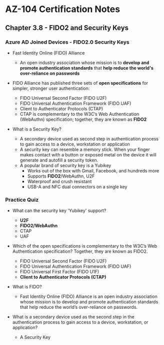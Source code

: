 # AZ-104 Certification Notes
## Chapter 3.8 - FIDO2 and Security Keys

### Azure AD Joined Devices - FIDO2.0 Security Keys
* Fast Identity Online (FIDO) Alliance
	* An open industry association whose mission is to **develop and promote authentication standards** that **help reduce the world's over-reliance on passwords**
* FIDO Alliance has published three sets of **open specifications** for simpler, stronger user authentication:
	* FIDO Universal Second Factor (FIDO U2F)
	- FIDO Universal Authentication Framework (FIDO UAF)
	- Client to Authenticator Protocols (CTAP)
	- CTAP is complementary to the W3C’s Web Authentication (WebAuthn) specification; together, they are known as **FIDO2**

* What is a Security Key?
	* A secondary device used as second step in authentication process to gain access to a device, workstation or application
	* A security key can resemble a memory stick. When your finger makes contact with a button or exposed metal on the device it will generate and autofill a security token.
	* A popular brand of security key is a Yubikey
		* Works out of the box with Gmail, Facebook, and hundreds more
		- Supports **FIDO2**/WebAuthn, U2F
		- Waterproof and crush resistant
		- USB-A and NFC dual connectors on a single key

### Practice Quiz
* What can the security key 'Yubikey' support?
	* **U2F**
	* **FIDO2/WebAuthn**
	* CTAP
	* UAF
* Which of the open specifications is complementary to the W3C’s Web Authentication specification? Together, they are known as FIDO2.
	* FIDO Universal Second Factor (FIDO U2F)
	* FIDO Universal Authentication Framework (FIDO UAF)
	* FIDO Universal First Factor (FIDO U1F)
	* **Client to Authenticator Protocols (CTAP)**

* What is FIDO?
	* Fast Identity Online (FIDO) Alliance is an open industry association whose mission is to develop and promote authentication standards that help reduce the world’s over-reliance on passwords.
* What is a secondary device used as the second step in the authentication process to gain access to a device, workstation, or application?
	* A Security Key